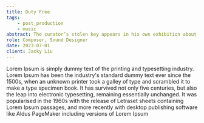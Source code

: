 ```yaml
---
title: Duty Free
tags:
    - post_production
    - music
abstract: The curator’s stolen key appears in his own exhibition about the definition of Art. He faces the dilemma of reclaiming his key without breaking the manifesto.
role: Composer, Sound Designer
date: 2023-07-01
client: Jacky Liu
---
```



Lorem Ipsum is simply dummy text of the printing and typesetting industry. Lorem Ipsum has been the industry's standard dummy text ever since the 1500s, when an unknown printer took a galley of type and scrambled it to make a type specimen book. It has survived not only five centuries, but also the leap into electronic typesetting, remaining essentially unchanged. It was popularised in the 1960s with the release of Letraset sheets containing Lorem Ipsum passages, and more recently with desktop publishing software like Aldus PageMaker including versions of Lorem Ipsum

<ContentEmbed url="819466366" service="vimeo" />
